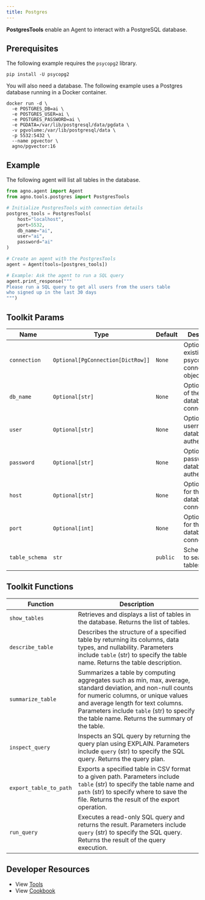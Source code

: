 ```yaml
---
title: Postgres
---
```


**PostgresTools** enable an Agent to interact with a PostgreSQL database.

## Prerequisites

The following example requires the `psycopg2` library.

```shell
pip install -U psycopg2
```

You will also need a database. The following example uses a Postgres database running in a Docker container.

```shell
docker run -d \
  -e POSTGRES_DB=ai \
  -e POSTGRES_USER=ai \
  -e POSTGRES_PASSWORD=ai \
  -e PGDATA=/var/lib/postgresql/data/pgdata \
  -v pgvolume:/var/lib/postgresql/data \
  -p 5532:5432 \
  --name pgvector \
  agno/pgvector:16
```

## Example

The following agent will list all tables in the database.

```python cookbook/tools/postgres.py
from agno.agent import Agent
from agno.tools.postgres import PostgresTools

# Initialize PostgresTools with connection details
postgres_tools = PostgresTools(
    host="localhost",
    port=5532,
    db_name="ai",
    user="ai",
    password="ai"
)

# Create an agent with the PostgresTools
agent = Agent(tools=[postgres_tools])

# Example: Ask the agent to run a SQL query
agent.print_response("""
Please run a SQL query to get all users from the users table
who signed up in the last 30 days
""")
```

## Toolkit Params

| Name             | Type                                       | Default  | Description                                                     |
| ---------------- | ------------------------------------------ | -------- | --------------------------------------------------------------- |
| `connection`     | `Optional[PgConnection[DictRow]]`          | `None`   | Optional existing psycopg connection object.                   |
| `db_name`        | `Optional[str]`                            | `None`   | Optional name of the database to connect to.                   |
| `user`           | `Optional[str]`                            | `None`   | Optional username for database authentication.                 |
| `password`       | `Optional[str]`                            | `None`   | Optional password for database authentication.                 |
| `host`           | `Optional[str]`                            | `None`   | Optional host for the database connection.                     |
| `port`           | `Optional[int]`                            | `None`   | Optional port for the database connection.                     |
| `table_schema`   | `str`                                      | `public` | Schema name to search for tables.                              |

## Toolkit Functions

| Function               | Description                                                                                                                                                                                                                                                                                            |
| ---------------------- | ------------------------------------------------------------------------------------------------------------------------------------------------------------------------------------------------------------------------------------------------------------------------------------------------------ |
| `show_tables`          | Retrieves and displays a list of tables in the database. Returns the list of tables.                                                                                                                                                                                                                   |
| `describe_table`       | Describes the structure of a specified table by returning its columns, data types, and nullability. Parameters include `table` (str) to specify the table name. Returns the table description.                                                                                                        |
| `summarize_table`      | Summarizes a table by computing aggregates such as min, max, average, standard deviation, and non-null counts for numeric columns, or unique values and average length for text columns. Parameters include `table` (str) to specify the table name. Returns the summary of the table.              |
| `inspect_query`        | Inspects an SQL query by returning the query plan using EXPLAIN. Parameters include `query` (str) to specify the SQL query. Returns the query plan.                                                                                                                                                   |
| `export_table_to_path` | Exports a specified table in CSV format to a given path. Parameters include `table` (str) to specify the table name and `path` (str) to specify where to save the file. Returns the result of the export operation.                                                                                  |
| `run_query`            | Executes a read-only SQL query and returns the result. Parameters include `query` (str) to specify the SQL query. Returns the result of the query execution.                                                                                                                                         |

## Developer Resources

- View [Tools](https://github.com/agno-agi/agno/blob/main/libs/agno/agno/tools/postgres.py)
- View [Cookbook](https://github.com/agno-agi/agno/tree/v2.0/cookbook/tools/postgres_tools.py)
